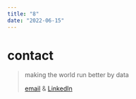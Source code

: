 ```yaml
---
title: "8"
date: "2022-06-15"
---
```

# contact

> making the world run better by data
>
> [email](mailto:noblesswith@gmail.com) & [LinkedIn](https://www.linkedin.com/in/hyeonki-min-0a7303180/)